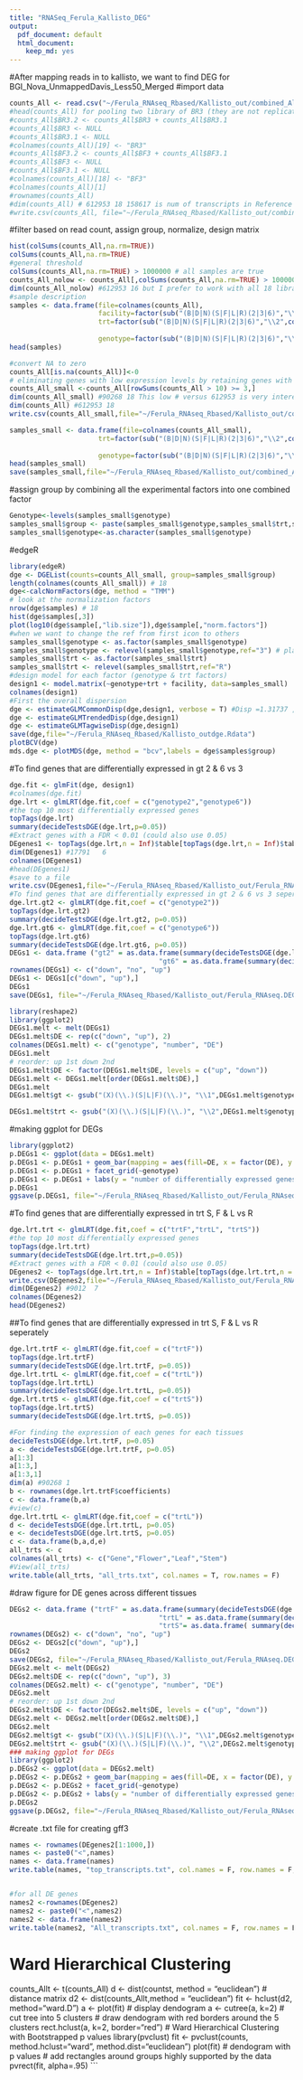 ```yaml
---
title: "RNASeq_Ferula_Kallisto_DEG"
output:
  pdf_document: default
  html_document:
    keep_md: yes
---
```


#After mapping reads in to kallisto, we want to find DEG for BGI_Nova_UnmappedDavis_Less50_Merged 
#import data
```r
counts_All <- read.csv("~/Ferula_RNAseq_Rbased/Kallisto_out/combined_All_counts_kallisto.csv", header=T , row.names = "target_id")
#head(counts_All) for pooling two library of BR3 (they are not replication)
#counts_All$BR3.2 <- counts_All$BR3 + counts_All$BR3.1
#counts_All$BR3 <- NULL
#counts_All$BR3.1 <- NULL
#colnames(counts_All)[19] <- "BR3"
#counts_All$BF3.2 <- counts_All$BF3 + counts_All$BF3.1
#counts_All$BF3 <- NULL
#counts_All$BF3.1 <- NULL
#colnames(counts_All)[18] <- "BF3"
#colnames(counts_All)[1] 
#rownames(counts_All)
#dim(counts_All) # 612953 18 158617 is num of transcripts in Reference
#write.csv(counts_All, file="~/Ferula_RNAseq_Rbased/Kallisto_out/combined_All_counts_kallisto.csv")
```
#filter based on read count, assign group, normalize, design matrix
```r
hist(colSums(counts_All,na.rm=TRUE))
colSums(counts_All,na.rm=TRUE)
#general threshold
colSums(counts_All,na.rm=TRUE) > 1000000 # all samples are true
counts_All_nolow <- counts_All[,colSums(counts_All,na.rm=TRUE) > 1000000]
dim(counts_All_nolow) #612953 16 but I prefer to work with all 18 libraries
#sample description
samples <- data.frame(file=colnames(counts_All),
                      facility=factor(sub("(B|D|N)(S|F|L|R)(2|3|6)","\\1",colnames(counts_All))),
                      trt=factor(sub("(B|D|N)(S|F|L|R)(2|3|6)","\\2",colnames(counts_All))),
                    
                      genotype=factor(sub("(B|D|N)(S|F|L|R)(2|3|6)","\\3",colnames(counts_All)))) 
head(samples) 

#convert NA to zero
counts_All[is.na(counts_All)]<-0
# eliminating genes with low expression levels by retaining genes with > 10 reads in >= 3 samples
counts_All_small <-counts_All[rowSums(counts_All > 10) >= 3,] 
dim(counts_All_small) #90268 18 This low # versus 612953 is very interesting 
dim(counts_All) #612953 18
write.csv(counts_All_small,file="~/Ferula_RNAseq_Rbased/Kallisto_out/combined_All_counts_small_kalliso.csv") # use this for other analysis
```

```r
samples_small <- data.frame(file=colnames(counts_All_small),                     facility=factor(sub("(B|D|N)(S|F|L|R)(2|3|6)","\\1",colnames(counts_All_small))),
                      trt=factor(sub("(B|D|N)(S|F|L|R)(2|3|6)","\\2",colnames(counts_All_small))),
                    
                      genotype=factor(sub("(B|D|N)(S|F|L|R)(2|3|6)","\\3",colnames(counts_All_small)))) 
head(samples_small)
save(samples_small,file="~/Ferula_RNAseq_Rbased/Kallisto_out/combined_All_samples_small_kalliso.Rdata")
```

#assign group by combining all the experimental factors into one combined factor
```r
Genotype<-levels(samples_small$genotype)
samples_small$group <- paste(samples_small$genotype,samples_small$trt,samples_small$facility,sep=".")
samples_small$genotype<-as.character(samples_small$genotype)
```
#edgeR
```r
library(edgeR)
dge <- DGEList(counts=counts_All_small, group=samples_small$group) 
length(colnames(counts_All_small)) # 18
dge<-calcNormFactors(dge, method = "TMM")
# look at the normalization factors
nrow(dge$samples) # 18 
hist(dge$samples[,3]) 
plot(log10(dge$sample[,"lib.size"]),dge$sample[,"norm.factors"]) 
#when we want to change the ref from first icon to others
samples_small$genotype <- as.factor(samples_small$genotype)
samples_small$genotype <- relevel(samples_small$genotype,ref="3") # plant3 reads including all three facilities
samples_small$trt <- as.factor(samples_small$trt)
samples_small$trt <- relevel(samples_small$trt,ref="R")
#design model for each factor (genotype & trt factors)
design1 <- model.matrix(~genotype+trt + facility, data=samples_small)
colnames(design1)
#First the overall dispersion
dge <- estimateGLMCommonDisp(dge,design1, verbose = T) #Disp =1.31737 , BCV =1.1478
dge <- estimateGLMTrendedDisp(dge,design1)
dge <- estimateGLMTagwiseDisp(dge,design1)
save(dge,file="~/Ferula_RNAseq_Rbased/Kallisto_outdge.Rdata")
plotBCV(dge)
mds.dge <- plotMDS(dge, method = "bcv",labels = dge$samples$group)
```

#To find genes that are differentially expressed in gt 2 & 6 vs 3
```r
dge.fit <- glmFit(dge, design1)
#colnames(dge.fit)
dge.lrt <- glmLRT(dge.fit,coef = c("genotype2","genotype6"))
#the top 10 most differentially expressed genes
topTags(dge.lrt)
summary(decideTestsDGE(dge.lrt,p=0.05))
#Extract genes with a FDR < 0.01 (could also use 0.05)
DEgenes1 <- topTags(dge.lrt,n = Inf)$table[topTags(dge.lrt,n = Inf)$table$FDR<0.05,]
dim(DEgenes1) #17791   6
colnames(DEgenes1)
#head(DEgenes1)
#save to a file
write.csv(DEgenes1,file="~/Ferula_RNAseq_Rbased/Kallisto_out/Ferula_RNAseq.DEgenes1.csv")
#To find genes that are differentially expressed in gt 2 & 6 vs 3 seperately
dge.lrt.gt2 <- glmLRT(dge.fit,coef = c("genotype2"))
topTags(dge.lrt.gt2)
summary(decideTestsDGE(dge.lrt.gt2, p=0.05))
dge.lrt.gt6 <- glmLRT(dge.fit,coef = c("genotype6"))
topTags(dge.lrt.gt6)
summary(decideTestsDGE(dge.lrt.gt6, p=0.05))
DEGs1 <- data.frame ("gt2" = as.data.frame(summary(decideTestsDGE(dge.lrt.gt2, p=0.05)))$Freq,
                                     "gt6" = as.data.frame(summary(decideTestsDGE(dge.lrt.gt6, p=0.05)))$Freq)
rownames(DEGs1) <- c("down", "no", "up")
DEGs1 <- DEGs1[c("down", "up"),]
DEGs1
save(DEGs1, file="~/Ferula_RNAseq_Rbased/Kallisto_out/Ferula_RNAseq.DEGs1.Rdata")
```

```r
library(reshape2)
library(ggplot2)
DEGs1.melt <- melt(DEGs1)
DEGs1.melt$DE <- rep(c("down", "up"), 2)
colnames(DEGs1.melt) <- c("genotype", "number", "DE")
DEGs1.melt
# reorder: up 1st down 2nd 
DEGs1.melt$DE <- factor(DEGs1.melt$DE, levels = c("up", "down"))
DEGs1.melt <- DEGs1.melt[order(DEGs1.melt$DE),]
DEGs1.melt
DEGs1.melt$gt <- gsub("(X)(\\.)(S|L|F)(\\.)", "\\1",DEGs1.melt$genotype)

DEGs1.melt$trt <- gsub("(X)(\\.)(S|L|F)(\\.)", "\\2",DEGs1.melt$genotype)
```
#making ggplot for DEGs
```r
library(ggplot2)
p.DEGs1 <- ggplot(data = DEGs1.melt)
p.DEGs1 <- p.DEGs1 + geom_bar(mapping = aes(fill=DE, x = factor(DE), y = number) , stat= "identity")
p.DEGs1 <- p.DEGs1 + facet_grid(~genotype) 
p.DEGs1 <- p.DEGs1 + labs(y = "number of differentially expressed genes", x = "")
p.DEGs1
ggsave(p.DEGs1, file="~/Ferula_RNAseq_Rbased/Kallisto_out/Ferula_RNAseq.p.DEG1.png")
```

#To find genes that are differentially expressed in trt S, F & L vs R 
```r
dge.lrt.trt <- glmLRT(dge.fit,coef = c("trtF","trtL", "trtS"))
#the top 10 most differentially expressed genes
topTags(dge.lrt.trt)
summary(decideTestsDGE(dge.lrt.trt,p=0.05))
#Extract genes with a FDR < 0.01 (could also use 0.05)
DEgenes2 <- topTags(dge.lrt.trt,n = Inf)$table[topTags(dge.lrt.trt,n = Inf)$table$FDR<0.05,]
write.csv(DEgenes2,file="~/Ferula_RNAseq_Rbased/Kallisto_out/Ferula_RNAseq.DEgenes2.csv")
dim(DEgenes2) #9012  7
colnames(DEgenes2)
head(DEgenes2)
```

##To find genes that are differentially expressed in trt S, F & L vs R seperately
```r
dge.lrt.trtF <- glmLRT(dge.fit,coef = c("trtF"))
topTags(dge.lrt.trtF)
summary(decideTestsDGE(dge.lrt.trtF, p=0.05))
dge.lrt.trtL <- glmLRT(dge.fit,coef = c("trtL"))
topTags(dge.lrt.trtL)
summary(decideTestsDGE(dge.lrt.trtL, p=0.05))
dge.lrt.trtS <- glmLRT(dge.fit,coef = c("trtS"))
topTags(dge.lrt.trtS)
summary(decideTestsDGE(dge.lrt.trtS, p=0.05))

#For finding the expression of each genes for each tissues
decideTestsDGE(dge.lrt.trtF, p=0.05)
a <- decideTestsDGE(dge.lrt.trtF, p=0.05)
a[1:3]
a[1:3,]
a[1:3,1]
dim(a) #90268 1
b <- rownames(dge.lrt.trtF$coefficients)
c <- data.frame(b,a)
#view(c)
dge.lrt.trtL <- glmLRT(dge.fit,coef = c("trtL"))
d <- decideTestsDGE(dge.lrt.trtL, p=0.05)
e <- decideTestsDGE(dge.lrt.trtS, p=0.05)
c <- data.frame(b,a,d,e)
all_trts <- c
colnames(all_trts) <- c("Gene","Flower","Leaf","Stem")
#View(all_trts)
write.table(all_trts, "all_trts.txt", col.names = T, row.names = F)
```

#draw figure for DE genes across different tissues
```r
DEGs2 <- data.frame ("trtF" = as.data.frame(summary(decideTestsDGE(dge.lrt.trtF, p=0.05)))$Freq,
                                     "trtL" = as.data.frame(summary(decideTestsDGE(dge.lrt.trtL, p=0.05)))$Freq,
                                     "trtS"= as.data.frame( summary(decideTestsDGE(dge.lrt.trtS, p=0.05)))$Freq)
rownames(DEGs2) <- c("down", "no", "up")
DEGs2 <- DEGs2[c("down", "up"),]
DEGs2
save(DEGs2, file="~/Ferula_RNAseq_Rbased/Kallisto_out/Ferula_RNAseq.DEGs2.Rdata")
DEGs2.melt <- melt(DEGs2)
DEGs2.melt$DE <- rep(c("down", "up"), 3)
colnames(DEGs2.melt) <- c("genotype", "number", "DE")
DEGs2.melt
# reorder: up 1st down 2nd 
DEGs2.melt$DE <- factor(DEGs2.melt$DE, levels = c("up", "down"))
DEGs2.melt <- DEGs2.melt[order(DEGs2.melt$DE),]
DEGs2.melt
DEGs2.melt$gt <- gsub("(X)(\\.)(S|L|F)(\\.)", "\\1",DEGs2.melt$genotype)
DEGs2.melt$trt <- gsub("(X)(\\.)(S|L|F)(\\.)", "\\2",DEGs2.melt$genotype)
### making ggplot for DEGs
library(ggplot2)
p.DEGs2 <- ggplot(data = DEGs2.melt)
p.DEGs2 <- p.DEGs2 + geom_bar(mapping = aes(fill=DE, x = factor(DE), y = number) , stat= "identity")
p.DEGs2 <- p.DEGs2 + facet_grid(~genotype) 
p.DEGs2 <- p.DEGs2 + labs(y = "number of differentially expressed genes", x = "")
p.DEGs2
ggsave(p.DEGs2, file="~/Ferula_RNAseq_Rbased/Kallisto_out/Ferula_RNAseq.p.DEG2.png")
```

#create .txt file for creating gff3
```r
names <- rownames(DEgenes2[1:1000,])
names <- paste0("<",names)
names <- data.frame(names)
write.table(names, "top_transcripts.txt", col.names = F, row.names = F, quote = F)


#for all DE genes
names2 <-rownames(DEgenes2)
names2 <- paste0("<",names2)
names2 <- data.frame(names2)
write.table(names2, "All_transcripts.txt", col.names = F, row.names = F, quote = F)
```

# Ward Hierarchical Clustering
counts_Allt <- t(counts_All)
d <- dist(countst, method = "euclidean") # distance matrix
d2 <- dist(counts_Allt,method = "euclidean")
fit <- hclust(d2, method="ward.D") 
a <- plot(fit) # display dendogram
a <- cutree(a, k=2) # cut tree into 5 clusters
# draw dendogram with red borders around the 5 clusters 
rect.hclust(a, k=2, border="red")
# Ward Hierarchical Clustering with Bootstrapped p values
library(pvclust)
fit <- pvclust(counts, method.hclust="ward",
   method.dist="euclidean")
plot(fit) # dendogram with p values
# add rectangles around groups highly supported by the data
pvrect(fit, alpha=.95)
```